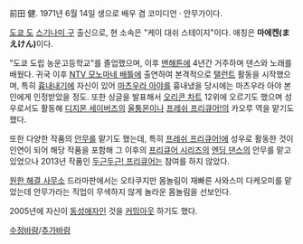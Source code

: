 前田 健. 1971년 6월 14일 생으로 배우 겸 코미디언 · 안무가이다.

[[도쿄 도]] [[스기나미 구]] 출신으로, 현 소속은 "케이 대쉬 스테이지"이다. 애칭은 '''마에켄(まえけん)'''이다.

"도쿄 도립 농운고등학교"를 졸업했으며, 이후 [[맨해튼]]에 4년간 거주하며 댄스와 노래를 배웠다. 귀국 이후 [[NTV 모노마네 배틀]]에 출연하여 본격적으로 [[탤런트]] 활동을 시작했으며, 특히 [[흉내내기]]에 자신이 있어 [[마츠우라 아야]]를 흉내냈을 당시에는 마츠우라 아야 본인에게 인정받았을 정도. 또한 싱글을 발표해서 [[오리콘 차트]] 12위에 오르기도 했으며 성우로서도 활동해 [[디지몬 세이버즈]]의 [[울퉁몬]]이나 [[프레쉬 프리큐어!]]의 카오루 역을 맡기도 했다.

또한 다양한 작품의 [[안무]]를 맡기도 했는데, 특히 [[프레쉬 프리큐어!]]에 성우로 활동한 것이 인연이 되어 해당 작품을 포함해 그 이후의 [[프리큐어 시리즈]]의 [[엔딩 댄스]]의 안무를 맡고 있었으나 2013년 작품인 [[두근두근! 프리큐어]]는 참여를 하지 않았다. 

[[원한 해결 사무소]] 드라마판에서는 오타쿠지만 몸놀림이 재빠른 사와스미 다케오미를 맡았는데 안무가라는 직업이 무색하지 않게 놀라운 몸놀림을 선보인다.

2005년에 자신이 [[동성애자]]인 것을 [[커밍아웃]] 하기도 했다.

[[수정바람]]/[[추가바람]]
